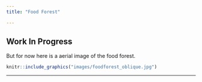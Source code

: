 ```yaml
---
title: "Food Forest"

---
```


## Work In Progress

But for now here is a aerial image of the food forest.

```r
knitr::include_graphics("images/foodforest_oblique.jpg")
```


***